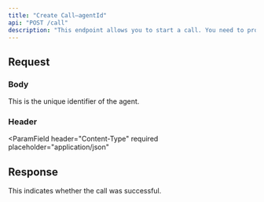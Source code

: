 ```yaml
---
title: "Create Call—agentId"
api: "POST /call"
description: "This endpoint allows you to start a call. You need to provide a number and agentId."
---
```


## Request

### Body

<Snippet file="call.body.mdx" />

<ParamField body="agentId" type="string" required>
  This is the unique identifier of the agent.
</ParamField>

### Header

<ParamField
  header="Content-Type"
  required
  placeholder="application/json"
></ParamField>

<Snippet file="authorization.header.mdx" />

## Response

<ResponseField name="status" type="string">
  This indicates whether the call was successful.
</ResponseField>
